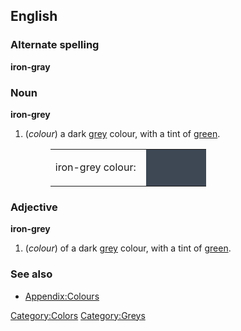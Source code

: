 {{Wikipedia}}
==English==

===Alternate spelling===
'''iron-gray'''  {{US}}

===Noun===
'''iron-grey''' {{UK}}
#(''colour'') a dark [[grey]] colour, with a tint of [[green]].
#:<table><tr><td>iron-grey colour: &nbsp;</td><td bgcolor="#3E4855" width="80">&nbsp; </td></tr></table>

===Adjective===
'''iron-grey'''
#(''colour'') of a dark [[grey]] colour, with a tint of [[green]].

===See also===
*[[Wiktionary_Appendix:Colours|Appendix:Colours]]

[[Category:Colors]]
[[Category:Greys]]